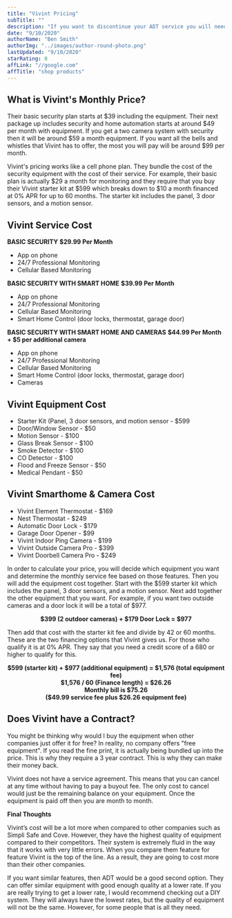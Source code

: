 ```yaml
---
title: "Vivint Pricing"
subTitle: ""
description: "If you want to discontinue your ADT service you will need to call in at **800-658-6256**. From there, a representative will send you a notice of cancellation that you must sign and send back."
date: "9/10/2020"
authorName: "Ben Smith"
authorImg: "../images/author-round-photo.png"
lastUpdated: "9/10/2020"
starRating: 0
affLink: "//google.com"
affTitle: "shop products"
---
```


## What is Vivint's Monthly Price?

Their basic security plan starts at $39 including the equipment. Their next package up includes security and home automation starts at around $49 per month with equipment. If you get a two camera system with security then it will be around $59 a month equipment. If you want all the bells and whistles that Vivint has to offer, the most you will pay will be around $99 per month.

Vivint's pricing works like a cell phone plan. They bundle the cost of the security equipment with the cost of their service. For example, their basic plan is actually $29 a month for monitoring and they require that you buy their Vivint starter kit at $599 which breaks down to $10 a month financed at 0% APR for up to 60 months. The starter kit includes the panel, 3 door sensors, and a motion sensor.

## Vivint Service Cost

**BASIC SECURITY**
**\$29.99 Per Month**

* App on phone
* 24/7 Professional Monitoring
* Cellular Based Monitoring

**BASIC SECURITY WITH SMART HOME**
**$39.99 Per Month**

* App on phone
* 24/7 Professional Monitoring
* Cellular Based Monitoring
* Smart Home Control (door locks, thermostat, garage door)

**BASIC SECURITY WITH SMART HOME AND CAMERAS**
**$44.99 Per Month + $5 per additional camera**

* App on phone
* 24/7 Professional Monitoring
* Cellular Based Monitoring
* Smart Home Control (door locks, thermostat, garage door)
* Cameras

## Vivint Equipment Cost

* Starter Kit (Panel, 3 door sensors, and motion sensor - $599
* Door/Window Sensor - $50
* Motion Sensor - $100
* Glass Break Sensor - $100
* Smoke Detector - $100
* CO Detector - $100
* Flood and Freeze Sensor - $50
* Medical Pendant - $50

## Vivint Smarthome & Camera Cost

* Vivint Element Thermostat  - $169
* Nest Thermostat  - $249
* Automatic Door Lock  - $179
* Garage Door Opener  - $99
* Vivint Indoor Ping Camera - $199
* Vivint Outside Camera Pro - $399
* Vivint Doorbell Camera Pro - $249

In order to calculate your price, you will decide which equipment you want and determine the monthly service fee based on those features. Then you will add the equipment cost together. Start with the $599 starter kit which includes the panel, 3 door sensors, and a motion sensor. Next add together the other equipment that you want. For example, if you want two outside cameras and a door lock it will be a total of $977. 

<div align="center"><strong>$399 (2 outdoor cameras) + $179 Door Lock = $977</strong></div>

Then add that cost with the starter kit fee and divide by 42 or 60 months. These are the two financing options that Vivint gives us. For those who qualify it is at 0% APR. They say that you need a credit score of a 680 or higher to qualify for this. 

<div align="center"><strong>$599 (starter kit) + $977 (additional equipment) = $1,576 (total equipment fee)</strong></div>

<div align="center"><strong>$1,576 / 60 (Finance length) = $26.26</strong></div>

<div align="center"><strong>Monthly bill is $75.26</strong></div>

<div align="center"><strong>($49.99 service fee plus $26.26 equipment fee)</strong></div>

## Does Vivint have a Contract?

You might be thinking why would I buy the equipment when other companies just offer it for free? In reality, no company offers "free equipment". If you read the fine print, it is actually being bundled up into the price. This is why they require a 3 year contract. This is why they can make their money back. 

Vivint does not have a service agreement. This means that you can cancel at any time without having to pay a buyout fee. The only cost to cancel would just be the remaining balance on your equipment.  Once the equipment is paid off then you are month to month. 

**Final Thoughts**

Vivint’s cost will be a lot more when compared to other companies such as Simpli Safe and Cove. However, they have the highest quality of equipment compared to their competitors. Their system is extremely fluid in the way that it works with very little errors. When you compare them feature for feature Vivint is the top of the line. As a result, they are going to cost more than their other companies. 

If you want similar features, then ADT would be a good second option. They can offer similar equipment with good enough quality at a lower rate. If you are really trying to get a lower rate, I would recommend checking out a DIY system. They will always have the lowest rates, but the quality of equipment will not be the same. However, for some people that is all they need. 


